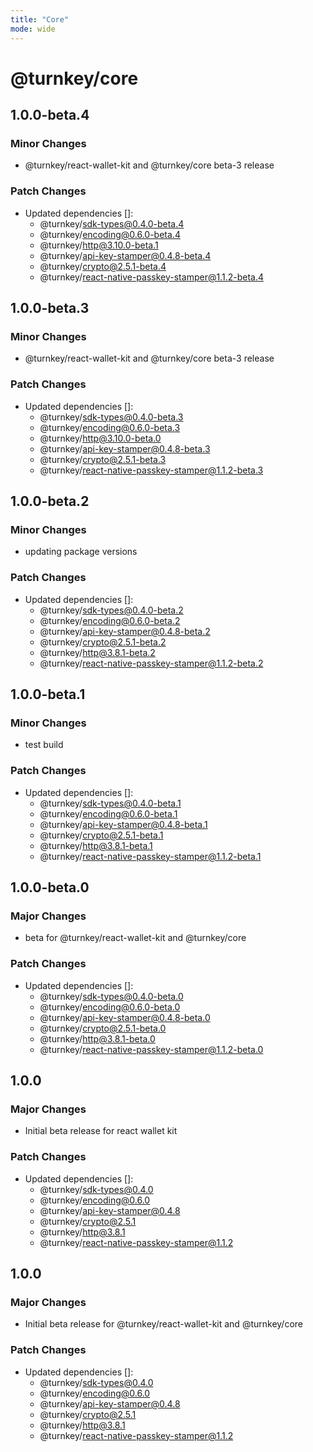 ```yaml
---
title: "Core"
mode: wide
---
```


# @turnkey/core

## 1.0.0-beta.4

### Minor Changes

- @turnkey/react-wallet-kit and @turnkey/core beta-3 release

### Patch Changes

- Updated dependencies []:
  - @turnkey/sdk-types@0.4.0-beta.4
  - @turnkey/encoding@0.6.0-beta.4
  - @turnkey/http@3.10.0-beta.1
  - @turnkey/api-key-stamper@0.4.8-beta.4
  - @turnkey/crypto@2.5.1-beta.4
  - @turnkey/react-native-passkey-stamper@1.1.2-beta.4

## 1.0.0-beta.3

### Minor Changes

- @turnkey/react-wallet-kit and @turnkey/core beta-3 release

### Patch Changes

- Updated dependencies []:
  - @turnkey/sdk-types@0.4.0-beta.3
  - @turnkey/encoding@0.6.0-beta.3
  - @turnkey/http@3.10.0-beta.0
  - @turnkey/api-key-stamper@0.4.8-beta.3
  - @turnkey/crypto@2.5.1-beta.3
  - @turnkey/react-native-passkey-stamper@1.1.2-beta.3

## 1.0.0-beta.2

### Minor Changes

- updating package versions

### Patch Changes

- Updated dependencies []:
  - @turnkey/sdk-types@0.4.0-beta.2
  - @turnkey/encoding@0.6.0-beta.2
  - @turnkey/api-key-stamper@0.4.8-beta.2
  - @turnkey/crypto@2.5.1-beta.2
  - @turnkey/http@3.8.1-beta.2
  - @turnkey/react-native-passkey-stamper@1.1.2-beta.2

## 1.0.0-beta.1

### Minor Changes

- test build

### Patch Changes

- Updated dependencies []:
  - @turnkey/sdk-types@0.4.0-beta.1
  - @turnkey/encoding@0.6.0-beta.1
  - @turnkey/api-key-stamper@0.4.8-beta.1
  - @turnkey/crypto@2.5.1-beta.1
  - @turnkey/http@3.8.1-beta.1
  - @turnkey/react-native-passkey-stamper@1.1.2-beta.1

## 1.0.0-beta.0

### Major Changes

- beta for @turnkey/react-wallet-kit and @turnkey/core

### Patch Changes

- Updated dependencies []:
  - @turnkey/sdk-types@0.4.0-beta.0
  - @turnkey/encoding@0.6.0-beta.0
  - @turnkey/api-key-stamper@0.4.8-beta.0
  - @turnkey/crypto@2.5.1-beta.0
  - @turnkey/http@3.8.1-beta.0
  - @turnkey/react-native-passkey-stamper@1.1.2-beta.0

## 1.0.0

### Major Changes

- Initial beta release for react wallet kit

### Patch Changes

- Updated dependencies []:
  - @turnkey/sdk-types@0.4.0
  - @turnkey/encoding@0.6.0
  - @turnkey/api-key-stamper@0.4.8
  - @turnkey/crypto@2.5.1
  - @turnkey/http@3.8.1
  - @turnkey/react-native-passkey-stamper@1.1.2

## 1.0.0

### Major Changes

- Initial beta release for @turnkey/react-wallet-kit and @turnkey/core

### Patch Changes

- Updated dependencies []:
  - @turnkey/sdk-types@0.4.0
  - @turnkey/encoding@0.6.0
  - @turnkey/api-key-stamper@0.4.8
  - @turnkey/crypto@2.5.1
  - @turnkey/http@3.8.1
  - @turnkey/react-native-passkey-stamper@1.1.2